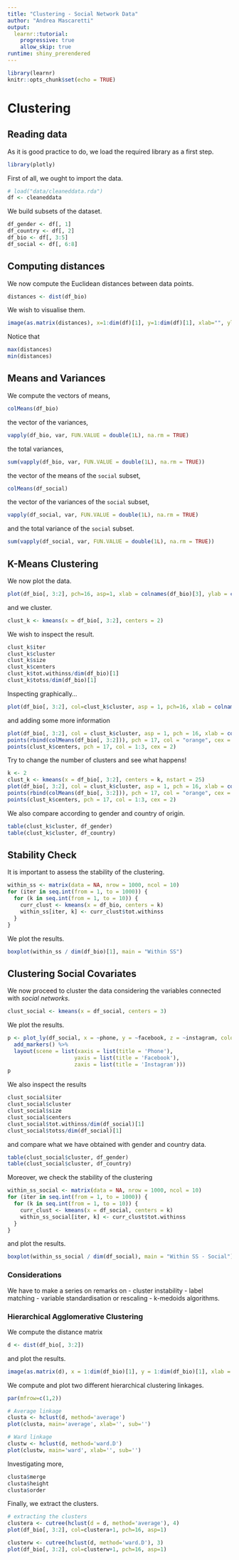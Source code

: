 ```yaml
---
title: "Clustering - Social Network Data"
author: "Andrea Mascaretti"
output:
  learnr::tutorial:
    progressive: true
    allow_skip: true
runtime: shiny_prerendered
---
```


```r
library(learnr)
knitr::opts_chunk$set(echo = TRUE)
```

# Clustering
## Reading data
As it is good practice to do, we load the required library as a first step.
```r
library(plotly)
```

First of all, we ought to import the data.
```r
# load("data/cleaneddata.rda")
df <- cleaneddata
```

We build subsets of the dataset.
```r
df_gender <- df[, 1]
df_country <- df[, 2]
df_bio <- df[, 3:5]
df_social <- df[, 6:8]
```




## Computing distances
We now compute the Euclidean distances between data points.
```r
distances <- dist(df_bio)
```
We wish to visualise them.
```r
image(as.matrix(distances), x=1:dim(df)[1], y=1:dim(df)[1], xlab="", ylab="")
```
Notice that
```r
max(distances)
min(distances)
```



## Means and Variances
We compute the vectors of means,
```r
colMeans(df_bio)
```
the vector of the variances,
```r
vapply(df_bio, var, FUN.VALUE = double(1L), na.rm = TRUE)
```
the total variances,
```r
sum(vapply(df_bio, var, FUN.VALUE = double(1L), na.rm = TRUE))
```
the vector of the means of the `social` subset,
```r
colMeans(df_social)
```
the vector of the variances of the `social` subset,
```r
vapply(df_social, var, FUN.VALUE = double(1L), na.rm = TRUE)
```
and the total variance of the `social` subset.
```r
sum(vapply(df_social, var, FUN.VALUE = double(1L), na.rm = TRUE))
```



## K-Means Clustering
We now plot the data.
```r
plot(df_bio[, 3:2], pch=16, asp=1, xlab = colnames(df_bio)[3], ylab = colnames(df_bio)[2])
```

and we cluster.
```r
clust_k <- kmeans(x = df_bio[, 3:2], centers = 2)
```

We wish to inspect the result.
```r
clust_k$iter
clust_k$cluster
clust_k$size
clust_k$centers
clust_k$tot.withinss/dim(df_bio)[1]
clust_k$totss/dim(df_bio)[1]
```

Inspecting graphically...
```r
plot(df_bio[, 3:2], col=clust_k$cluster, asp = 1, pch=16, xlab = colnames(df_bio)[3], ylab = colnames(df_bio)[2])
```
and adding some more information
```r
plot(df_bio[, 3:2], col = clust_k$cluster, asp = 1, pch = 16, xlab = colnames(df_bio)[3], ylab = colnames(df_bio)[2])
points(rbind(colMeans(df_bio[, 3:2])), pch = 17, col = "orange", cex = 2)
points(clust_k$centers, pch = 17, col = 1:3, cex = 2)
```

Try to change the number of clusters and see what happens!
```r
k <- 2
clust_k <- kmeans(x = df_bio[, 3:2], centers = k, nstart = 25)
plot(df_bio[, 3:2], col = clust_k$cluster, asp = 1, pch = 16, xlab = colnames(df_bio)[3], ylab = colnames(df_bio)[2])
points(rbind(colMeans(df_bio[, 3:2])), pch = 17, col = "orange", cex = 2)
points(clust_k$centers, pch = 17, col = 1:3, cex = 2)

```

We also compare according to gender and country of origin.
```r
table(clust_k$cluster, df_gender)
table(clust_k$cluster, df_country)
```


## Stability Check
It is important to assess the stability of the clustering.
```r
within_ss <- matrix(data = NA, nrow = 1000, ncol = 10)
for (iter in seq.int(from = 1, to = 1000)) {
  for (k in seq.int(from = 1, to = 10)) {
    curr_clust <- kmeans(x = df_bio, centers = k)
    within_ss[iter, k] <- curr_clust$tot.withinss
  }
}
```
We plot the results.
```r
boxplot(within_ss / dim(df_bio)[1], main = "Within SS")
```



## Clustering Social Covariates
We now proceed to cluster the data considering the variables connected with *social networks*.

```r
clust_social <- kmeans(x = df_social, centers = 3)
```

We plot the results.
```r
p <- plot_ly(df_social, x = ~phone, y = ~facebook, z = ~instagram, color = ~as.factor(clust_social$cluster)) %>%
  add_markers() %>%
  layout(scene = list(xaxis = list(title = 'Phone'),
                     yaxis = list(title = 'Facebook'),
                     zaxis = list(title = 'Instagram')))
p
```

We also inspect the results
```r
clust_social$iter
clust_social$cluster
clust_social$size
clust_social$centers
clust_social$tot.withinss/dim(df_social)[1]
clust_social$totss/dim(df_social)[1]
```

and compare what we have obtained with gender and country data.
```r
table(clust_social$cluster, df_gender)
table(clust_social$cluster, df_country)
```


Moreover, we check the stability of the clustering
```r
within_ss_social <- matrix(data = NA, nrow = 1000, ncol = 10)
for (iter in seq.int(from = 1, to = 1000)) {
  for (k in seq.int(from = 1, to = 10)) {
    curr_clust <- kmeans(x = df_social, centers = k)
    within_ss_social[iter, k] <- curr_clust$tot.withinss
  }
}
```


and plot the results.
```r
boxplot(within_ss_social / dim(df_social), main = "Within SS - Social")
```


### Considerations
We have to make a series on remarks on
 - cluster instability
 - label matching
 - variable standardisation or rescaling
 - k-medoids algorithms.


 
### Hierarchical Agglomerative Clustering

We compute the distance matrix
```r
d <- dist(df_bio[, 3:2])
```

and plot the results.
```r
image(as.matrix(d), x = 1:dim(df_bio)[1], y = 1:dim(df_bio)[1], xlab = "", ylab = "")
```


We compute and plot two different hierarchical clustering linkages.
```r
par(mfrow=c(1,2))

# Average linkage
clusta <- hclust(d, method='average')
plot(clusta, main='average', xlab='', sub='')

# Ward linkage
clustw <- hclust(d, method='ward.D')
plot(clustw, main='ward', xlab='', sub='')
```


Investigating more,
```r
clusta$merge
clusta$height
clusta$order
```

Finally, we extract the clusters.
```r
# extracting the clusters
clustera <- cutree(hclust(d = d, method='average'), 4)
plot(df_bio[, 3:2], col=clustera+1, pch=16, asp=1)

clusterw <- cutree(hclust(d, method='ward.D'), 3)
plot(df_bio[, 3:2], col=clusterw+1, pch=16, asp=1)
```
